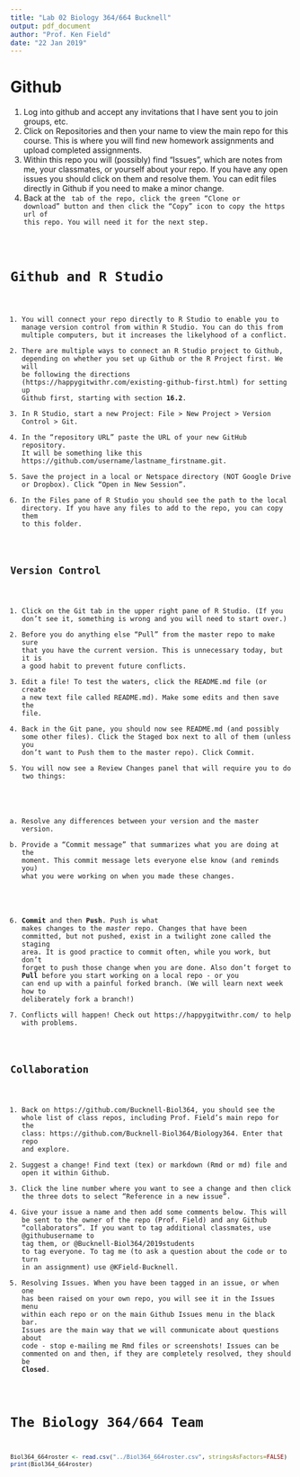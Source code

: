 ```yaml
---
title: "Lab 02 Biology 364/664 Bucknell"
output: pdf_document
author: "Prof. Ken Field"
date: "22 Jan 2019"
---
```


# Github

1. Log into github and accept any invitations that I have sent you to join groups, etc.
2. Click on Repositories and then your name to view the main repo for this course. This is where you will find new homework assignments and upload completed assignments.
3. Within this repo you will (possibly) find "Issues", which are notes from me, your classmates, or yourself about your repo. If you have any open issues you should click on them and resolve them. You can edit files directly in Github if you need to make a minor change.
4. Back at the <Code> tab of the repo, click the green "Clone or download" button and then click the "Copy" icon to copy the https url of this repo. You will need it for the next step.

# Github and R Studio

1. You will connect your repo directly to R Studio to enable you to manage version control from within R Studio. You can do this from multiple computers, but it increases the likelyhood of a conflict. 
2. There are multiple ways to connect an R Studio project to Github, depending on whether you set up Github or the R Project first. We will be following the directions (https://happygitwithr.com/existing-github-first.html) for setting up Github first, starting with section **16.2**.
3. In R Studio, start a new Project: File > New Project > Version Control > Git. 
4. In the “repository URL” paste the URL of your new GitHub repository. It will be something like this https://github.com/username/lastname_firstname.git.
5. Save the project in a local or Netspace directory (NOT Google Drive or Dropbox). Click "Open in New Session".
6. In the Files pane of R Studio you should see the path to the local directory. If you have any files to add to the repo, you can copy them to this folder.

## Version Control

1. Click on the Git tab in the upper right pane of R Studio. (If you don't see it, something is wrong and you will need to start over.)
2. Before you do anything else "Pull" from the master repo to make sure that you have the current version. This is unnecessary today, but it is a good habit to prevent future conflicts.
3. Edit a file! To test the waters, click the README.md file (or create a new text file called README.md). Make some edits and then save the file.
4. Back in the Git pane, you should now see README.md (and possibly some other files). Click the Staged box next to all of them (unless you don't want to Push them to the master repo). Click Commit.
5. You will now see a Review Changes panel that will require you to do two things:
a) Resolve any differences between your version and the master version. 
b) Provide a "Commit message" that summarizes what you are doing at the moment. This commit message lets everyone else know (and reminds you) what you were working on when you made these changes. 
6. **Commit** and then **Push**. Push is what makes changes to the *master* repo. Changes that have been committed, but not pushed, exist in a twilight zone called the staging area. It is good practice to commit often, while you work, but don't forget to push those change when you are done. Also don't forget to **Pull** before you start working on a local repo - or you can end up with a painful forked branch. (We will learn next week how to deliberately fork a branch!)
7. Conflicts will happen! Check out https://happygitwithr.com/ to help with problems.

## Collaboration
1. Back on https://github.com/Bucknell-Biol364, you should see the whole list of class repos, including Prof. Field's main repo for the class: https://github.com/Bucknell-Biol364/Biology364. Enter that repo and explore.
2. Suggest a change! Find text (tex) or markdown (Rmd or md) file and open it within Github.
3. Click the line number where you want to see a change and then click the three dots to select "Reference in a new issue".
4. Give your issue a name and then add some comments below. This will be sent to the owner of the repo (Prof. Field) and any Github "collaborators". If you want to tag additional classmates, use @githubusername to tag them, or @Bucknell-Biol364/2019students to tag everyone. To tag me (to ask a question about the code or to turn in an assignment) use @KField-Bucknell. 
5. Resolving Issues. When you have been tagged in an issue, or when one has been raised on your own repo, you will see it in the Issues menu within each repo or on the main Github Issues menu in the black bar. Issues are the main way that we will communicate about questions about code - stop e-mailing me Rmd files or screenshots! Issues can be commented on and then, if they are completely resolved, they should be **Closed**.

# The Biology 364/664 Team
```r
Biol364_664roster <- read.csv("../Biol364_664roster.csv", stringsAsFactors=FALSE)
print(Biol364_664roster)
```

